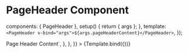 
<Meta id="vue-page-header" title="Vue.js Component/Page Header" component={PageHeader} />

# PageHeader Component

  components: { PageHeader },
  setup() {
    return { args };
  },
  template: `<PageHeader v-bind="args">${args.pageHeaderContent}</PageHeader>`,
});

<Canvas>
  <Story
    name="PageHeader"
    args={{ pageHeaderContent: "Page Header Content" }}
    parameters={{
      docs: {
        source: {
          code: `<PageHeader>Page Header Content</PageHeader>`,
        },
      },
    }}
  >
    {Template.bind({})}
  </Story>
</Canvas>

<ArgsTable story="PageHeader" />
